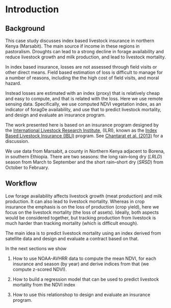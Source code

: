 # Introduction

## Background


This case study discusses index based livestock insurance in northern Kenya (Marsabit). The main source if income in these regions in pastoralism. Droughts can lead to a strong decline in forage availability and reduce livestock growth and milk production, and lead to livestock mortality.

In index based insurance, losses are not assessed through field visits or other direct means. Field based estimation of loss is difficult to manage for a number of reasons, including the the high cost of field visits, and moral hazard.

Instead losses are estimated with an index (proxy) that is relatively cheap and easy to compute, and that is related with the loss. Here we use remote sensing data. Specifically, we use computed NDVI vegetation index, as an indicator of forag0e availability, and use that to predict livestock mortality, and design and evaluate an insurance program. 

The work presented here is based on an insurance program designed by the [International Livestock Research Institute](https://www.ilri.org/), (ILRI), known as the [Index Based Livestock Insurance (IBLI)](https://ibli.ilri.org/) program. See [Chantarat et al. (2013)](https://onlinelibrary.wiley.com/doi/abs/10.1111/j.1539-6975.2012.01463.x) for a discussion. 

We use data from Marsabit, a county in Northern Kenya adjacent to Borena, in southern Ethiopia. There are two seasons: the long rain--long dry (*LRLD*) season from March to September and the short rain--short dry (*SRSD*) from October to February.

## Workflow

Low forage availability affects livestock growth (meat production) and milk production. It can also lead to livestock mortality. Whereas in crop insurance the emphasis is on the loss of production (crop yield), here we focus on the livestock mortality (the loss of assets). Ideally, both aspects would be considered together, but tracking production from livestock is much harder than tracking mortality (which is difficult enough). 

The main idea is to predict livestock mortality using an index derived from satellite data and design and evaluate a contract based on that.  

In the next sections we show 

1) How to use NOAA-AVHRR data to compute the mean NDVI, for each insurance and season (by year) and derive indices from that (we compute z-scored NDVI).  

2) How to build a regression model that can be used to predict livestock mortality from the NDVI index

3) How to use this relationshop to design and evaluate an insurance program. 

